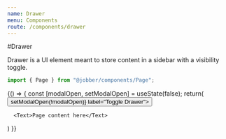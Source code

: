 ```yaml
---
name: Drawer
menu: Components
route: /components/drawer
---
```




#Drawer

<ComponentStatus stage="pre" responsive="no" accessible="yes" />

Drawer is a UI element meant to store content in a sidebar with a visibility
toggle.

```ts
import { Page } from "@jobber/components/Page";
```

<Playground>
  {() => {
    const [modalOpen, setModalOpen] = useState(false);
    return(
      <Page
        title="Notifications"
        intro=""
      >
      <DrawerGrid>
        <Content>
          <Button onClick={() => setModalOpen(!modalOpen)} label="Toggle Drawer"></Button>
        </Content>
        <Drawer title="me drawer" open={modalOpen}></Drawer>
      </DrawerGrid>

      <Text>Page content here</Text>

  </Page>)
  }}

</Playground>
